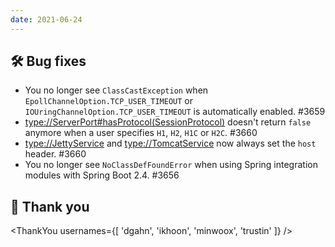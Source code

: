 ```yaml
---
date: 2021-06-24
---
```


## 🛠️ Bug fixes

- You no longer see `ClassCastException` when `EpollChannelOption.TCP_USER_TIMEOUT`
  or `IOUringChannelOption.TCP_USER_TIMEOUT` is automatically enabled. #3659
- <type://ServerPort#hasProtocol(SessionProtocol)> doesn't return `false` anymore when a user specifies
  `H1`, `H2`, `H1C` or `H2C`. #3660
- <type://JettyService> and <type://TomcatService> now always set the `host` header. #3660
- You no longer see `NoClassDefFoundError` when using Spring integration modules with Spring Boot 2.4. #3656

## 🙇 Thank you

<ThankYou usernames={[
  'dgahn',
  'ikhoon',
  'minwoox',
  'trustin'
]} />
